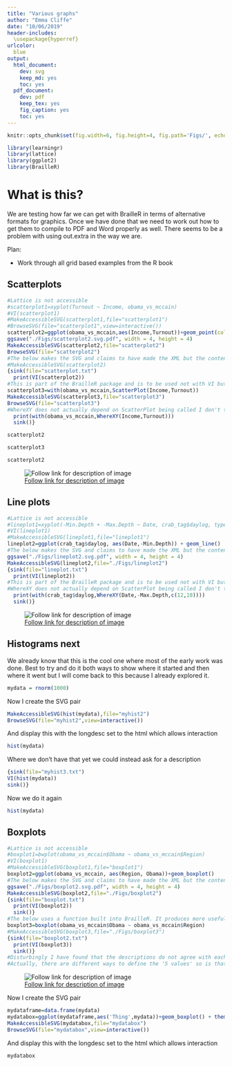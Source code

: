 ```yaml
---
title: "Various graphs"
author: "Emma Cliffe"
date: "10/06/2019"
header-includes: 
  \usepackage{hyperref}
urlcolor:
  blue
output:
  html_document:
    dev: svg
    keep_md: yes
    toc: yes
  pdf_document:
    dev: pdf
    keep_tex: yes
    fig_caption: yes
    toc: yes
---
```


```r
knitr::opts_chunk$set(fig.width=6, fig.height=4, fig.path='Figs/', echo=FALSE, warning=FALSE, message=FALSE)
```

\newcommand{\eatme}[1]{}

```r
library(learningr)
library(lattice)
library(ggplot2)
library(BrailleR)
```

# What is this?

We are testing how far we can get with BrailleR in terms of alternative formats for graphics. Once we have done that we need to work out how to get them to compile to PDF and Word properly as well. There seems to be a problem with using out.extra in the way we are. 

Plan:

* Work through all grid based examples from the R book

## Scatterplots

```r
#Lattice is not accessible
#scatterplot1=xyplot(Turnout ~ Income, obama_vs_mccain)
#VI(scatterplot1)
#MakeAccessibleSVG(scatterplot1,file="scatterplot1")
#BrowseSVG(file="scatterplot1",view=interactive())
scatterplot2=ggplot(obama_vs_mccain,aes(Income,Turnout))+geom_point(color="black")
ggsave("./Figs/scatterplot2.svg.pdf", width = 4, height = 4)
MakeAccessibleSVG(scatterplot2,file="scatterplot2")
BrowseSVG(file="scatterplot2")
#The below makes the SVG and claims to have made the XML but the content of the XML is not useful
#MakeAccessibleSVG(scatterplot2)
{sink(file="scatterplot.txt")
  print(VI(scatterplot2))
#This is part of the BrailleR package and is to be used not with VI but with WTF and WhereXY. However, WTF doesn't work in RStudio and doesn't work interactively, I imagine.
scatterplot3=with(obama_vs_mccain,ScatterPlot(Income,Turnout))
MakeAccessibleSVG(scatterplot3,file="scatterplot3")
BrowseSVG(file="scatterplot3")
#WhereXY does not actually depend on ScatterPlot being called I don't think.
  print(with(obama_vs_mccain,WhereXY(Income,Turnout)))
  sink()}
```
<!--I don't think that you can put the HTML in Figs as it doesn't seem to find the JS file-->
```r
scatterplot2
```
<!--This should be being created by THE SAME FUNCTION as the hist one which works - see MakeAccessibleSVGMethod.R in github. This enabled me to work out that the annotations are fine, it is the SVG files that are the problem. -->
```r
scatterplot3
```

<!-- The below doesn't work very well as out.extra inserts into both html and LaTeX and there isn't a way to make this comprehensible to both -->
```r
scatterplot2
```


<!-- The below, on the other hand, with the slightly off the wall filenaming trick works well. Just need to find a way to put a caption in -->
<!--[![Follow link for description of image](./Figs/scatterplot2.svg)](./scatterplot.txt)-->


<!-- So, this works for putting a caption in... but it will not work in the above AHA, the Pandoc documentation is where I should have STARTED: https://pandoc.org/MANUAL.html#images You can add arbitary link attributes. Sigh. --->
![[Follow link for description of image](./scatterplot.txt)\label{scatterplot}](./Figs/scatterplot2.svg){longdesc=./scatterplot.txt}

<!-- THis is useful http://www.rci.rutgers.edu/~ag978/litdata/figs/ -->

## Line plots
```r
#Lattice is not accessible
#lineplot1=xyplot(-Min.Depth + -Max.Depth ~ Date, crab_tag$daylog, type="l")
#VI(lineplot1)
#MakeAccessibleSVG(lineplot1,file="lineplot1")
lineplot2=ggplot(crab_tag$daylog, aes(Date,-Min.Depth)) + geom_line()
#The below makes the SVG and claims to have made the XML but the content of the XML is not useful
ggsave("./Figs/lineplot2.svg.pdf", width = 4, height = 4)
MakeAccessibleSVG(lineplot2,file="./Figs/lineplot2")
{sink(file="lineplot.txt")
  print(VI(lineplot2))
#This is part of the BrailleR package and is to be used not with VI but with WTF and WhereXY. However, WTF doesn't work in RStudio and doesn't work interactively, I imagine.
#WhereXY does not actually depend on ScatterPlot being called I don't think. Though, ScatterPlot can make line plots
  print(with(crab_tag$daylog,WhereXY(Date,-Max.Depth,c(12,10))))
  sink()}
```
<!--I can't find anything more useful for linegraphs than this at this moment-->
![[Follow link for description of image](./lineplot.txt)\label{lineplot}](./Figs/lineplot2.svg){longdesc=./lineplot.txt}

## Histograms next
We already know that this is the cool one where most of the early work was done. Best to try and do it both ways to show where it started and then where it went but I will come back to this because I already explored it. 
```r
mydata = rnorm(1000)
```
Now I create the SVG pair
```r
MakeAccessibleSVG(hist(mydata),file="myhist2")
BrowseSVG(file="myhist2",view=interactive())
```
And display this with the longdesc set to the html which allows interaction
```r
hist(mydata)
```
Where we don't have that yet we could instead ask for a description
```r
{sink(file="myhist3.txt")
VI(hist(mydata))
sink()}
```
Now we do it again
```r
hist(mydata)
```

## Boxplots
```r
#Lattice is not accessible
#boxplot1=bwplot(obama_vs_mccain$Obama ~ obama_vs_mccain$Region)
#VI(boxplot1)
#MakeAccessibleSVG(boxplot1,file="boxplot1")
boxplot2=ggplot(obama_vs_mccain, aes(Region, Obama))+geom_boxplot()
#The below makes the SVG and claims to have made the XML but the content of the XML is not useful
ggsave("./Figs/boxplot2.svg.pdf", width = 4, height = 4)
MakeAccessibleSVG(boxplot2,file="./Figs/boxplot2")
{sink(file="boxplot.txt")
  print(VI(boxplot2))
  sink()}
#The below uses a function built into BrailleR. It produces more useful output when VI is called on it. This also doesn't work with the make accessible SVG, in the sense that the XML isn't useful
boxplot3=boxplot(obama_vs_mccain$Obama ~ obama_vs_mccain$Region)
#MakeAccessibleSVG(boxplot3,file="./Figs/boxplot3")
{sink(file="boxplot2.txt")
  print(VI(boxplot3))
  sink()}
#Disturbingly I have found that the descriptions do not agree with each other!! One or other of them has a bug that is affecting the positioning of the box ends and anything calculated from them. This data is too complex to track it down in so I need to make a M(N)WE
#Actually, there are different ways to define the '5 values' so is that an example of this?? Look up what choice each of them is making then try to replicate. Simple replication didn't work. Yes, the two data points in the group is instructive here.
```

![[Follow link for description of image](./boxplot2.txt)\label{boxplot}](./Figs/boxplot2.svg){longdesc=./boxplot2.txt}

Now I create the SVG pair
```r
mydataframe=data.frame(mydata)
mydatabox=ggplot(mydataframe,aes('Thing',mydata))+geom_boxplot() + theme_bw()
MakeAccessibleSVG(mydatabox,file="mydatabox")
BrowseSVG(file="mydatabox",view=interactive())
```
And display this with the longdesc set to the html which allows interaction
```r
mydatabox
```
